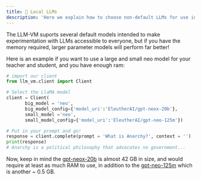 ```yaml
---
title: 🧰 Local LLMs
description: 'Here we explain how to choose non-default LLMs for use in the LLM-VM'
---
```


The LLM-VM suports several default models intended to make experimentation with LLMs accessible to everyone, but if you have the memory required, larger parameter models will perform far better!

Here is an example if you want to use a large and small neo model for your teacher and student, and you have enough ram:
```python Loading Non-default models
# import our client
from llm_vm.client import Client

# Select the LlaMA model
client = Client(
       big_model = 'neo',
       big_model_config={'model_uri':'EleutherAI/gpt-neox-20b'}, 
       small_model ='neo',
       small_model_config={'model_uri':'EleutherAI/gpt-neo-125m'})

# Put in your prompt and go!
response = client.complete(prompt = 'What is Anarchy?', context = '')
print(response)
# Anarchy is a political philosophy that advocates no government...
```
Now, keep in mind the [gpt-neox-20b](https://huggingface.co/EleutherAI/gpt-neox-20b) is almost 42 GB in size, and would require at least as much RAM to use, in addition to the [gpt-neo-125m](https://huggingface.co/EleutherAI/gpt-neo-125m) which is another ~ 0.5 GB.

<Snippet file="github.mdx" />